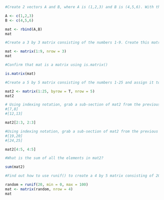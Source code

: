 ```{r}
#Create 2 vectors A and B, where A is (1,2,3) and B is (4,5,6). With these vectors, use the cbind() or rbind() function to create a 2 by 3 matrix from the vectors

A <- c(1,2,3)
B <- c(4,5,6)

mat <- rbind(A,B)
mat
```
```{r}
#Create a 3 by 3 matrix consisting of the numbers 1-9. Create this matrix using the shortcut 1:9 and by specifying the nrow argument in the matrix() function call. Assign this matrix to the variable mat

mat <- matrix(1:9, nrow = 3)
mat
```
```{r}
#Confirm that mat is a matrix using is.matrix()

is.matrix(mat)
```
```{r}
#Create a 5 by 5 matrix consisting of the numbers 1-25 and assign it to the variable mat2. The top row should be the numbers 1-5

mat2 <- matrix(1:25, byrow = T, nrow = 5)
mat2
```
```{r}
# Using indexing notation, grab a sub-section of mat2 from the previous exercise that looks like this:
#[7,8]
#[12,13]

mat2[2:3, 2:3]
```
```{r}
#Using indexing notation, grab a sub-section of mat2 from the previous exercise that looks like this:
#[19,20]
#[24,25]

mat2[4:5, 4:5]
```
```{r}
#What is the sum of all the elements in mat2?

sum(mat2)
```
```{r}
#Find out how to use runif() to create a 4 by 5 matrix consisting of 20 random numbers (4*5=20)

random = runif(20, min = 0, max = 100)
mat <- matrix(random, nrow = 4)
mat
```

